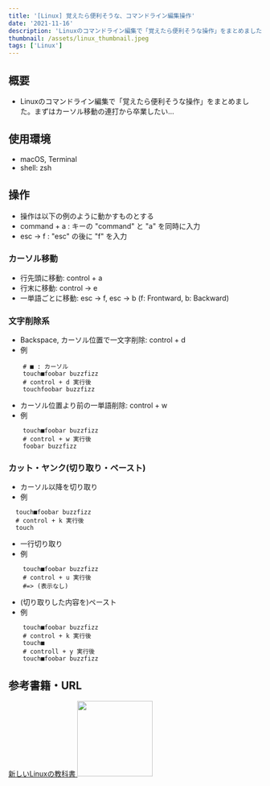 ```yaml
---
title: '[Linux] 覚えたら便利そうな、コマンドライン編集操作'
date: '2021-11-16'
description: 'Linuxのコマンドライン編集で「覚えたら便利そうな操作」をまとめました。まずはカーソル移動の連打から卒業したい...'
thumbnail: /assets/linux_thumbnail.jpeg
tags: ['Linux']
---
```


## 概要
- Linuxのコマンドライン編集で「覚えたら便利そうな操作」をまとめました。まずはカーソル移動の連打から卒業したい...

## 使用環境

- macOS, Terminal
- shell: zsh

## 操作

- 操作は以下の例のように動かすものとする
- command + a : キーの "command" と "a" を同時に入力
- esc -> f : "esc" の後に "f" を入力

### カーソル移動

- 行先頭に移動: control + a
- 行末に移動: control -> e
- 一単語ごとに移動: esc -> f, esc -> b (f: Frontward, b: Backward)

### 文字削除系

- Backspace, カーソル位置で一文字削除: control + d
- 例

```shell
    # ■ : カーソル
    touch■foobar buzzfizz
    # control + d 実行後
    touchfoobar buzzfizz
```

- カーソル位置より前の一単語削除: control + w
- 例
```
    touch■foobar buzzfizz
    # control + w 実行後
    foobar buzzfizz
```
### カット・ヤンク(切り取り・ペースト)

- カーソル以降を切り取り
- 例

```
  touch■foobar buzzfizz
  # control + k 実行後
  touch
```

- 一行切り取り
- 例

```
    touch■foobar buzzfizz
    # control + u 実行後
    #=> (表示なし)
```

- (切り取りした内容を)ペースト
- 例

```
    touch■foobar buzzfizz
    # control + k 実行後
    touch■
    # controll + y 実行後
    touch■foobar buzzfizz
```

## 参考書籍・URL
<a href="https://www.sbcr.jp/product/4797380941/">
  <u>新しいLinuxの教科書</u>
</a>
<a href="https://www.sbcr.jp/product/4797380941/"><img src="/assets/new_linux_text.jpeg" width="150"></img></a>
